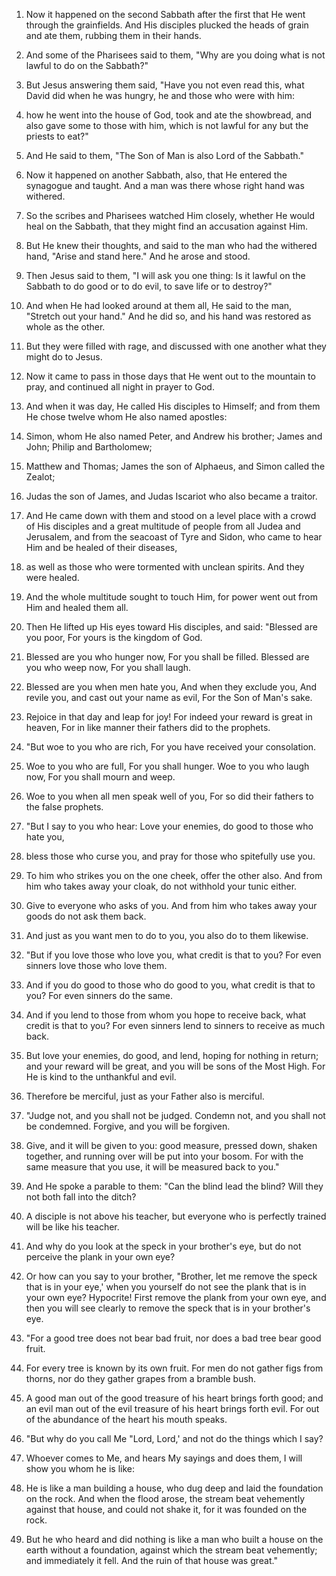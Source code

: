 
1. Now it happened on the second Sabbath after the first that He went through the grainfields. And His disciples plucked the heads of grain and ate them, rubbing them in their hands.

2. And some of the Pharisees said to them, "Why are you doing what is not lawful to do on the Sabbath?"

3. But Jesus answering them said, "Have you not even read this, what David did when he was hungry, he and those who were with him:

4. how he went into the house of God, took and ate the showbread, and also gave some to those with him, which is not lawful for any but the priests to eat?"

5. And He said to them, "The Son of Man is also Lord of the Sabbath."

6. Now it happened on another Sabbath, also, that He entered the synagogue and taught. And a man was there whose right hand was withered.

7. So the scribes and Pharisees watched Him closely, whether He would heal on the Sabbath, that they might find an accusation against Him.

8. But He knew their thoughts, and said to the man who had the withered hand, "Arise and stand here." And he arose and stood.

9. Then Jesus said to them, "I will ask you one thing: Is it lawful on the Sabbath to do good or to do evil, to save life or to destroy?"

10. And when He had looked around at them all, He said to the man, "Stretch out your hand." And he did so, and his hand was restored as whole as the other.

11. But they were filled with rage, and discussed with one another what they might do to Jesus.

12. Now it came to pass in those days that He went out to the mountain to pray, and continued all night in prayer to God.

13. And when it was day, He called His disciples to Himself; and from them He chose twelve whom He also named apostles:

14. Simon, whom He also named Peter, and Andrew his brother; James and John; Philip and Bartholomew;

15. Matthew and Thomas; James the son of Alphaeus, and Simon called the Zealot;

16. Judas the son of James, and Judas Iscariot who also became a traitor.

17. And He came down with them and stood on a level place with a crowd of His disciples and a great multitude of people from all Judea and Jerusalem, and from the seacoast of Tyre and Sidon, who came to hear Him and be healed of their diseases,

18. as well as those who were tormented with unclean spirits. And they were healed.

19. And the whole multitude sought to touch Him, for power went out from Him and healed them all.

20. Then He lifted up His eyes toward His disciples, and said: "Blessed are you poor, For yours is the kingdom of God.

21. Blessed are you who hunger now, For you shall be filled. Blessed are you who weep now, For you shall laugh.

22. Blessed are you when men hate you, And when they exclude you, And revile you, and cast out your name as evil, For the Son of Man's sake.

23. Rejoice in that day and leap for joy! For indeed your reward is great in heaven, For in like manner their fathers did to the prophets.

24. "But woe to you who are rich, For you have received your consolation.

25. Woe to you who are full, For you shall hunger. Woe to you who laugh now, For you shall mourn and weep.

26. Woe to you when all men speak well of you, For so did their fathers to the false prophets.

27. "But I say to you who hear: Love your enemies, do good to those who hate you,

28. bless those who curse you, and pray for those who spitefully use you.

29. To him who strikes you on the one cheek, offer the other also. And from him who takes away your cloak, do not withhold your tunic either.

30. Give to everyone who asks of you. And from him who takes away your goods do not ask them back.

31. And just as you want men to do to you, you also do to them likewise.

32. "But if you love those who love you, what credit is that to you? For even sinners love those who love them.

33. And if you do good to those who do good to you, what credit is that to you? For even sinners do the same.

34. And if you lend to those from whom you hope to receive back, what credit is that to you? For even sinners lend to sinners to receive as much back.

35. But love your enemies, do good, and lend, hoping for nothing in return; and your reward will be great, and you will be sons of the Most High. For He is kind to the unthankful and evil.

36. Therefore be merciful, just as your Father also is merciful.

37. "Judge not, and you shall not be judged. Condemn not, and you shall not be condemned. Forgive, and you will be forgiven.

38. Give, and it will be given to you: good measure, pressed down, shaken together, and running over will be put into your bosom. For with the same measure that you use, it will be measured back to you."

39. And He spoke a parable to them: "Can the blind lead the blind? Will they not both fall into the ditch?

40. A disciple is not above his teacher, but everyone who is perfectly trained will be like his teacher.

41. And why do you look at the speck in your brother's eye, but do not perceive the plank in your own eye?

42. Or how can you say to your brother, "Brother, let me remove the speck that is in your eye,' when you yourself do not see the plank that is in your own eye? Hypocrite! First remove the plank from your own eye, and then you will see clearly to remove the speck that is in your brother's eye.

43. "For a good tree does not bear bad fruit, nor does a bad tree bear good fruit.

44. For every tree is known by its own fruit. For men do not gather figs from thorns, nor do they gather grapes from a bramble bush.

45. A good man out of the good treasure of his heart brings forth good; and an evil man out of the evil treasure of his heart brings forth evil. For out of the abundance of the heart his mouth speaks.

46. "But why do you call Me "Lord, Lord,' and not do the things which I say?

47. Whoever comes to Me, and hears My sayings and does them, I will show you whom he is like:

48. He is like a man building a house, who dug deep and laid the foundation on the rock. And when the flood arose, the stream beat vehemently against that house, and could not shake it, for it was founded on the rock.

49. But he who heard and did nothing is like a man who built a house on the earth without a foundation, against which the stream beat vehemently; and immediately it fell. And the ruin of that house was great."


